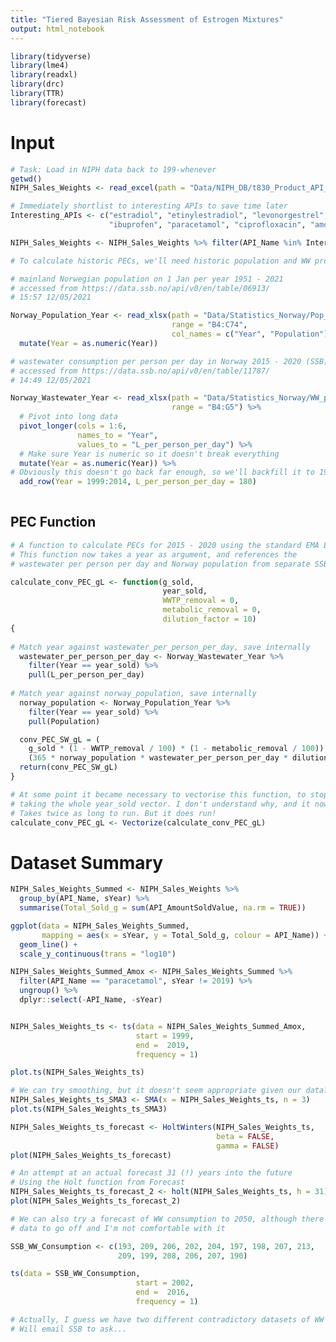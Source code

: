 ```yaml
---
title: "Tiered Bayesian Risk Assessment of Estrogen Mixtures"
output: html_notebook
---
```



```r
library(tidyverse)
library(lme4)
library(readxl)
library(drc)
library(TTR)
library(forecast)
```


# Input

```r
# Task: Load in NIPH data back to 199-whenever
getwd()
NIPH_Sales_Weights <- read_excel(path = "Data/NIPH_DB/t830_Product_API_sold_per_year_20220629.xlsx")

# Immediately shortlist to interesting APIs to save time later
Interesting_APIs <- c("estradiol", "etinylestradiol", "levonorgestrel", "diclofenac", 
                      "ibuprofen", "paracetamol", "ciprofloxacin", "amoxicillin")

NIPH_Sales_Weights <- NIPH_Sales_Weights %>% filter(API_Name %in% Interesting_APIs)

# To calculate historic PECs, we'll need historic population and WW production figures

# mainland Norwegian population on 1 Jan per year 1951 - 2021
# accessed from https://data.ssb.no/api/v0/en/table/06913/
# 15:57 12/05/2021

Norway_Population_Year <- read_xlsx(path = "Data/Statistics_Norway/Pop_1951_2021.xlsx",
                                    range = "B4:C74",
                                    col_names = c("Year", "Population")) %>% 
  mutate(Year = as.numeric(Year))

# wastewater consumption per person per day in Norway 2015 - 2020 (SSB)
# accessed from https://data.ssb.no/api/v0/en/table/11787/
# 14:49 12/05/2021

Norway_Wastewater_Year <- read_xlsx(path = "Data/Statistics_Norway/WW_per_PD_2015_2020.xlsx",
                                    range = "B4:G5") %>% 
  # Pivot into long data
  pivot_longer(cols = 1:6,
               names_to = "Year",
               values_to = "L_per_person_per_day") %>% 
  # Make sure Year is numeric so it doesn't break everything
  mutate(Year = as.numeric(Year)) %>% 
# Obviously this doesn't go back far enough, so we'll backfill it to 1999 with fake data
  add_row(Year = 1999:2014, L_per_person_per_day = 180)
  
```

## PEC Function

```r

# A function to calculate PECs for 2015 - 2020 using the standard EMA ERA equation
# This function now takes a year as argument, and references the 
# wastewater per person per day and Norway population from separate SSB tibbles

calculate_conv_PEC_gL <- function(g_sold,
                                  year_sold,
                                  WWTP_removal = 0, 
                                  metabolic_removal = 0, 
                                  dilution_factor = 10)
{
   
# Match year against wastewater_per_person_per_day, save internally
  wastewater_per_person_per_day <- Norway_Wastewater_Year %>% 
    filter(Year == year_sold) %>% 
    pull(L_per_person_per_day)
  
# Match year against norway_population, save internally
  norway_population <- Norway_Population_Year %>% 
    filter(Year == year_sold) %>% 
    pull(Population)

  conv_PEC_SW_gL = (
    g_sold * (1 - WWTP_removal / 100) * (1 - metabolic_removal / 100)) /
    (365 * norway_population * wastewater_per_person_per_day * dilution_factor) 
  return(conv_PEC_SW_gL)
}

# At some point it became necessary to vectorise this function, to stop it
# taking the whole year_sold vector. I don't understand why, and it now
# Takes twice as long to run. But it does run!
calculate_conv_PEC_gL <- Vectorize(calculate_conv_PEC_gL)
```


# Dataset Summary

```r
NIPH_Sales_Weights_Summed <- NIPH_Sales_Weights %>% 
  group_by(API_Name, sYear) %>% 
  summarise(Total_Sold_g = sum(API_AmountSoldValue, na.rm = TRUE))

ggplot(data = NIPH_Sales_Weights_Summed, 
       mapping = aes(x = sYear, y = Total_Sold_g, colour = API_Name)) +
  geom_line() +
  scale_y_continuous(trans = "log10")
```

```r
NIPH_Sales_Weights_Summed_Amox <- NIPH_Sales_Weights_Summed %>% 
  filter(API_Name == "paracetamol", sYear != 2019) %>% 
  ungroup() %>% 
  dplyr::select(-API_Name, -sYear)


NIPH_Sales_Weights_ts <- ts(data = NIPH_Sales_Weights_Summed_Amox,
                            start = 1999,
                            end =  2019,
                            frequency = 1)

plot.ts(NIPH_Sales_Weights_ts)

# We can try smoothing, but it doesn't seem appropriate given our data?
NIPH_Sales_Weights_ts_SMA3 <- SMA(x = NIPH_Sales_Weights_ts, n = 3)
plot.ts(NIPH_Sales_Weights_ts_SMA3)

NIPH_Sales_Weights_ts_forecast <- HoltWinters(NIPH_Sales_Weights_ts,
                                              beta = FALSE,
                                              gamma = FALSE)
plot(NIPH_Sales_Weights_ts_forecast)

# An attempt at an actual forecast 31 (!) years into the future
# Using the Holt function from Forecast
NIPH_Sales_Weights_ts_forecast_2 <- holt(NIPH_Sales_Weights_ts, h = 31)
plot(NIPH_Sales_Weights_ts_forecast_2)
```

```r
# We can also try a forecast of WW consumption to 2050, although there isn't much
# data to go off and I'm not comfortable with it 

SSB_WW_Consumption <- c(193, 209, 206, 202, 204, 197, 198, 207, 213, 
                        209, 199, 208, 206, 207, 190)

ts(data = SSB_WW_Consumption,
                            start = 2002,
                            end =  2016,
                            frequency = 1)

# Actually, I guess we have two different contradictory datasets of WW consumption!
# Will email SSB to ask...
```
